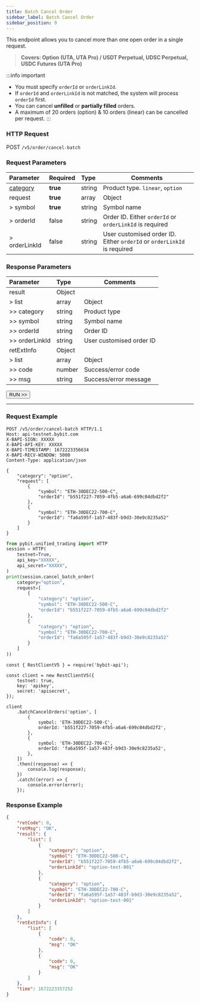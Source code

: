 ```yaml
---
title: Batch Cancel Order
sidebar_label: Batch Cancel Order
sidebar_position: 9
---
```

This endpoint allows you to cancel more than one open order in a single request.
> **Covers: Option (UTA, UTA Pro) / USDT Perpetual, UDSC Perpetual, USDC Futures (UTA Pro)**

:::info important
- You must specify `orderId` or `orderLinkId`.
- If `orderId` and `orderLinkId` is not matched, the system will process `orderId` first.
- You can cancel **unfilled** or **partially filled** orders.
- A maximum of 20 orders (option) & 10 orders (linear) can be cancelled per request.
:::

### HTTP Request
POST `/v5/order/cancel-batch`

### Request Parameters
| Parameter | Required | Type | Comments|
|:----- |:-------|:-----|------ |
|[category](../enum#category) |**true** |string |Product type. `linear`, `option` |
|request |**true** |array |Object |
|> symbol |**true** |string |Symbol name |
|> orderId |false |string |Order ID. Either `orderId` or `orderLinkId` is required |
|> orderLinkId |false |string |User customised order ID. Either `orderId` or `orderLinkId` is required |

### Response Parameters
| Parameter | Type | Comments|
|:----- |:-----|----- |
|result |Object | |
|> list |array |Object |
|>> category |string |Product type |
|>> symbol |string |Symbol name |
|>> orderId |string |Order ID |
|>> orderLinkId |string |User customised order ID |
|retExtInfo |Object | |
|> list |array |Object |
|>> code |number |Success/error code |
|>> msg |string |Success/error message |

<a href="/api-explorer/v5/trade/batch-cancel"><Button>RUN >></Button></a>

---

### Request Example

<Tabs groupId="programming-languages">
<TabItem value="http" label="HTTP">

```http
POST /v5/order/cancel-batch HTTP/1.1
Host: api-testnet.bybit.com
X-BAPI-SIGN: XXXXX
X-BAPI-API-KEY: XXXXX
X-BAPI-TIMESTAMP: 1672223356634
X-BAPI-RECV-WINDOW: 5000
Content-Type: application/json

{
    "category": "option",
    "request": [
        {
            "symbol": "ETH-30DEC22-500-C",
            "orderId": "b551f227-7059-4fb5-a6a6-699c04dbd2f2"
        },
        {
            "symbol": "ETH-30DEC22-700-C",
            "orderId": "fa6a595f-1a57-483f-b9d3-30e9c8235a52"
        }
    ]
}
```

</TabItem>
<TabItem value="python" label="Python">

```python
from pybit.unified_trading import HTTP
session = HTTP(
    testnet=True,
    api_key="XXXXX",
    api_secret="XXXXX",
)
print(session.cancel_batch_order(
    category="option",
    request=[
        {
            "category": "option",
            "symbol": "ETH-30DEC22-500-C",
            "orderId": "b551f227-7059-4fb5-a6a6-699c04dbd2f2"
        },
        {
            "category": "option",
            "symbol": "ETH-30DEC22-700-C",
            "orderId": "fa6a595f-1a57-483f-b9d3-30e9c8235a52"
        }
    ]
))
```

</TabItem>
<TabItem value="Node" label="Node.js">

```n4js
const { RestClientV5 } = require('bybit-api');

const client = new RestClientV5({
    testnet: true,
    key: 'apikey',
    secret: 'apisecret',
});

client
    .batchCancelOrders('option', [
        {
            symbol: 'ETH-30DEC22-500-C',
            orderId: 'b551f227-7059-4fb5-a6a6-699c04dbd2f2',
        },
        {
            symbol: 'ETH-30DEC22-700-C',
            orderId: 'fa6a595f-1a57-483f-b9d3-30e9c8235a52',
        },
    ])
    .then((response) => {
        console.log(response);
    })
    .catch((error) => {
        console.error(error);
    });
```

</TabItem>
</Tabs>

### Response Example

```json
{
    "retCode": 0,
    "retMsg": "OK",
    "result": {
        "list": [
            {
                "category": "option",
                "symbol": "ETH-30DEC22-500-C",
                "orderId": "b551f227-7059-4fb5-a6a6-699c04dbd2f2",
                "orderLinkId": "option-test-001"
            },
            {
                "category": "option",
                "symbol": "ETH-30DEC22-700-C",
                "orderId": "fa6a595f-1a57-483f-b9d3-30e9c8235a52",
                "orderLinkId": "option-test-001"
            }
        ]
    },
    "retExtInfo": {
        "list": [
            {
                "code": 0,
                "msg": "OK"
            },
            {
                "code": 0,
                "msg": "OK"
            }
        ]
    },
    "time": 1672223357252
}
```
